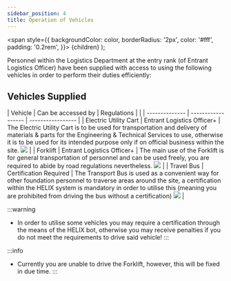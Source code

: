 ```yaml
---
sidebar_position: 4
title: Operation of Vehicles 
---
```


<span
style={{
      backgroundColor: color,
      borderRadius: '2px',
      color: '#fff',
      padding: '0.2rem',
    }}>
{children}
</span>
);

Personnel within the Logistics Department at the <Highlight color="#00C09A">entry rank (of Entrant Logistics Officer)</Highlight> 
have been supplied with access to using the following vehicles in order to perform their duties efficiently:


## Vehicles Supplied
| Vehicle       | Can be accessed by    | Regulations  |                                                                                                                                                                                                                                                                                                                                                                                                                                                                                                                                                                                                                                 |
| -------------- | ------------------ | ----------------- |
| Electric Utility Cart     | Entrant Logistics Officer+ | The Electric Utility Cart is to be used for transportation and delivery of materials & parts for the Engineering & Technical Services to use, otherwise it is to be used for its intended purpose only if on official business within the site.    ![](./images/utilitycart3.PNG) | 
| Forklift     | Entrant Logistics Officer+ | The main use of the Forklift is for general transportation of personnel and can be used freely, you are required to abide by road regulations nevertheless.    ![](./images/forklift.PNG) | 
| Travel Bus     | Certification Required | The Transport Bus is used as a convenient way for other foundation personnel to traverse areas around the site, a certification within the HELIX system is mandatory in order to utilise this (meaning you are prohibited from driving the bus without a certification)  ![](./images/transportbus.PNG) | 

:::warning

- In order to utilise some vehicles you may require a certification through the means of the HELIX bot, otherwise you may receive penalties if you do not meet the requirements to drive said vehicle!
:::

:::info
- Currently you are unable to drive the Forklift, however, this will be fixed in due time.
:::